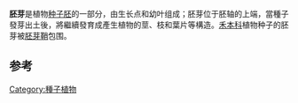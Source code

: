 '''胚芽'''是植物[[种子|种子]][[胚|胚]]的一部分，由生长点和幼叶组成；胚芽位于胚轴的上端，當種子發芽出土後，將繼續發育成產生植物的莖、枝和葉片等構造。[[禾本科|禾本科]]植物种子的胚芽被[[胚芽鞘|胚芽鞘]]包围。

== 参考 ==

{{plant-stub}}
[[Category:種子植物|Category:種子植物]]